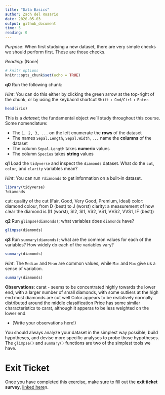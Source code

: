 ```yaml
---
title: "Data Basics"
author: Zach del Rosario
date: 2020-05-03
output: github_document
time: 5
reading: 0
---
```


*Purpose*: When first studying a new dataset, there are very simple checks we
should perform first. These are those checks.

*Reading*: (None)

```r
# knitr options
knitr::opts_chunk$set(echo = TRUE)
```

__q0__ Run the following chunk:

*Hint*: You can do this either by clicking the green arrow at the top-right of
the chunk, or by using the keybaord shortcut `Shift` + `Cmd/Ctrl` + `Enter`.

```r
head(iris)
```

This is a *dataset*; the fundamental object we'll study throughout this course.
Some nomenclature:

- The `1, 2, 3, ...` on the left enumerate the **rows** of the dataset
- The names `Sepal.Length`, `Sepal.Width`, `...` name the **columns** of the dataset
- The column `Sepal.Length` takes **numeric** values
- The column `Species` takes **string** values

__q1__ Load the `tidyverse` and inspect the `diamonds` dataset. What do the
`cut`, `color`, and `clarity` variables mean?

*Hint*: You can run `?diamonds` to get information on a built-in dataset.

```r
library(tidyverse)
?diamonds
```
cut: quality of the cut (Fair, Good, Very Good, Premium, Ideal)
color: diamond colour, from D (best) to J (worst)
clarity: a measurement of how clear the diamond is (I1 (worst), SI2, SI1, VS2, VS1, VVS2, VVS1, IF (best))



__q2__ Run `glimpse(diamonds)`; what variables does `diamonds` have?

```r
glimpse(diamonds)
```


__q3__ Run `summary(diamonds)`; what are the common values for each of the
variables? How widely do each of the variables vary?

```r
summary(diamonds)
```


*Hint*: The `Median` and `Mean` are common values, while `Min` and `Max` give us
a sense of variation.

```r
summary(diamonds)
```

**Observations**:
carat - seems to be concentrated highly towards the lower end, with a larger number of small diamonds,  with some outliers at the high end
most diamonds are cut well 
Color appears to be realatively normally distributed around the middle classification
Price has some similar characteristics to carat, although it apperas to be less weighted on the lower end. 

- (Write your observations here!)

You should always analyze your dataset in the simplest way possible, build
hypotheses, and devise more specific analyses to probe those hypotheses. The
`glimpse()` and `summary()` functions are two of the simplest tools we have.

<!-- include-exit-ticket -->
# Exit Ticket
<!-- -------------------------------------------------- -->

Once you have completed this exercise, make sure to fill out the **exit ticket survey**, [linked here](https://docs.google.com/forms/d/e/1FAIpQLSeuq2LFIwWcm05e8-JU84A3irdEL7JkXhMq5Xtoalib36LFHw/viewform?usp=pp_url&entry.693978880=e-data00-basics-assignment.Rmd)n.

